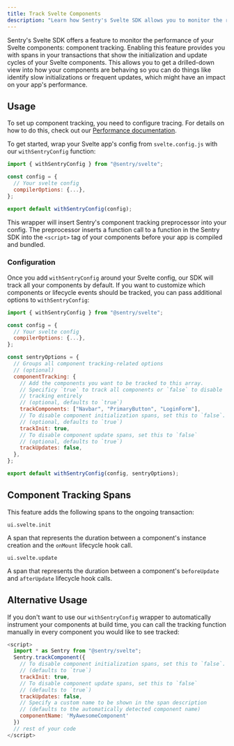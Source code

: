 ```yaml
---
title: Track Svelte Components
description: "Learn how Sentry's Svelte SDK allows you to monitor the rendering performance of your application and its components."
---
```


Sentry's Svelte SDK offers a feature to monitor the performance of your Svelte components: component tracking. Enabling this feature provides you with spans in your transactions that show the initialization and update cycles of your Svelte components. This allows you to get a drilled-down view into how your components are behaving so you can do things like identify slow initializations or frequent updates, which might have an impact on your app's performance.

## Usage

<Alert>

To set up component tracking, you need to configure tracing. For details on how to do this, check out our [Performance documentation](/platforms/javascript/guides/svelte/tracing/).

</Alert>

To get started, wrap your Svelte app's config from `svelte.config.js` with our `withSentryConfig` function:

```javascript {tabTitle: svelte.config.js}
import { withSentryConfig } from "@sentry/svelte";

const config = {
  // Your svelte config
  compilerOptions: {...},
};

export default withSentryConfig(config);
```

This wrapper will insert Sentry's component tracking preprocessor into your config. The preprocessor inserts a function call to a function in the Sentry SDK into the `<script>` tag of your components before your app is compiled and bundled.

### Configuration

Once you add `withSentryConfig` around your Svelte config, our SDK will track all your components by default. If you want to customize which components or lifecycle events should be tracked, you can pass additional options to `withSentryConfig`:

```javascript {tabTitle: svelte.config.js}
import { withSentryConfig } from "@sentry/svelte";

const config = {
  // Your svelte config
  compilerOptions: {...},
};

const sentryOptions = {
  // Groups all component tracking-related options
  // (optional)
  componentTracking: {
    // Add the components you want to be tracked to this array.
    // Specificy `true` to track all components or `false` to disable
    // tracking entirely
    // (optional, defaults to `true`)
    trackComponents: ["Navbar", "PrimaryButton", "LoginForm"],
    // To disable component initialization spans, set this to `false`.
    // (optional, defaults to `true`)
    trackInit: true,
    // To disable component update spans, set this to `false`
    // (optional, defaults to `true`)
    trackUpdates: false,
  },
};

export default withSentryConfig(config, sentryOptions);
```

## Component Tracking Spans

This feature adds the following spans to the ongoing transaction:

`ui.svelte.init`

A span that represents the duration between a component's instance creation and the `onMount` lifecycle hook call.

`ui.svelte.update`

A span that represents the duration between a component's `beforeUpdate` and `afterUpdate` lifecycle hook calls.

## Alternative Usage

If you don't want to use our `withSentryConfig` wrapper to automatically instrument your components at build time, you can call the tracking function manually in every component you would like to see tracked:

```javascript {tabTitle: MyComponent.svelte}
<script>
  import * as Sentry from "@sentry/svelte";
  Sentry.trackComponent({
    // To disable component initialization spans, set this to `false`.
    // (defaults to `true`)
    trackInit: true,
    // To disable component update spans, set this to `false`
    // (defaults to `true`)
    trackUpdates: false,
    // Specify a custom name to be shown in the span description
    // (defaults to the automatically detected component name)
    componentName: 'MyAwesomeComponent'
  })
  // rest of your code
</script>
```
